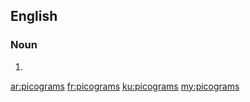 {{also|pico-grams}}
==English==

===Noun===
{{head|en|noun plural form}}

# {{plural of|picogram|lang=en}}

[[ar:picograms]]
[[fr:picograms]]
[[ku:picograms]]
[[my:picograms]]